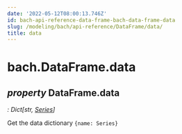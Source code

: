 ```yaml
---
date: '2022-05-12T08:00:13.746Z'
id: bach-api-reference-data-frame-bach-data-frame-data
slug: /modeling/bach/api-reference/DataFrame/data/
title: data
---
```


# bach.DataFrame.data

<div className="property">

## <span className="type-annotation"><em>property </em></span> <span className="additional-name">DataFrame.</span><span className="name">data</span>

<span className="type-annotation"><em>

: Dict[str, [Series](/modeling/bach/api-reference/Series/bach.Series.mdx)]

</em></span> 


<div className="content">

Get the data dictionary `{name: Series}`


</div>


</div>
